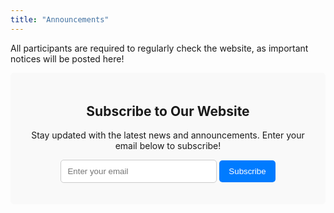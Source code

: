 ```yaml
---
title: "Announcements"
---
```


All participants are required to regularly check the website, as important notices will be posted here!

<section id="subscribe" style="text-align: center; padding: 20px; background-color: #f9f9f9; border-radius: 5px;">
    <h2>Subscribe to Our Website</h2>
    <p>Stay updated with the latest news and announcements. Enter your email below to subscribe!</p>
    <form action="your-subscribe-endpoint" method="post" style="display: inline-block;">
        <input type="email" name="email" placeholder="Enter your email" required style="padding: 10px; width: 250px; border-radius: 5px; border: 1px solid #ccc;">
        <button type="submit" style="padding: 10px 15px; border: none; border-radius: 5px; background-color: #007bff; color: white; cursor: pointer;">Subscribe</button>
    </form>
</section>
